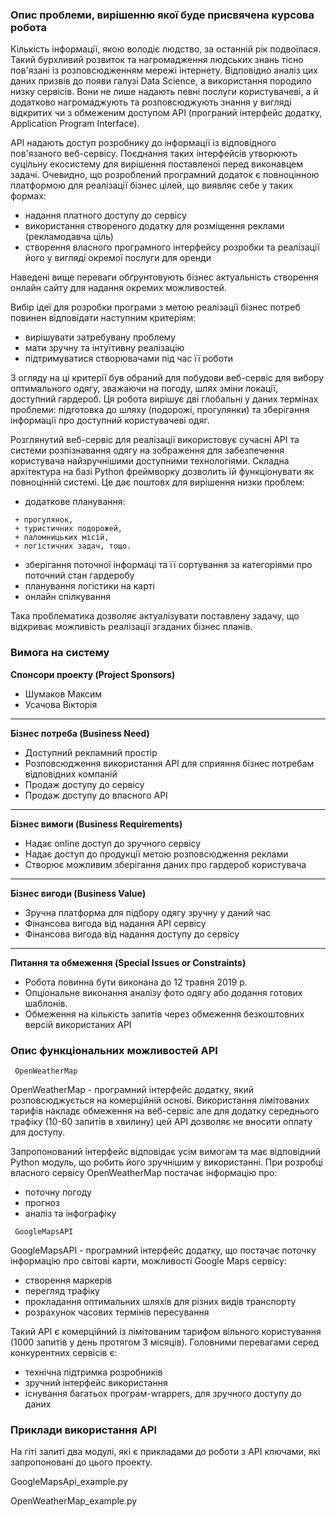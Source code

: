 ===Опис проблеми, вирішенню якої буде присвячена курсова робота===
Кількість інформації, якою володіє людство, за останній рік подвоїлася. Такий бурхливий розвиток та нагромадження людських знань тісно пов'язані із розповсюдженням мережі інтернету. Відповідно аналіз цих даних призвів до появи  галузі Data Science, а використання породило низку сервісів. Вони не лише надають певні послуги користувачеві, а й додатково нагромаджують та розповсюджують знання у вигляді відкритих чи з обмеженим доступом API (програний інтерфейс додатку, Application Program Interface).

API надають доступ розробнику до інформації із відповідного пов'язаного веб-сервісу. Поєднання таких інтерфейсів утворюють суцільну екосистему для вирішення поставленої перед виконавцем задачі. Очевидно, що розроблений програмний додаток є повноцінною платформою для реалізації бізнес цілей, що виявляє себе у таких формах:

* надання платного доступу до сервісу
* використання створеного додатку для розміщення реклами (рекламодавча ціль)
* створення власного програмного інтерфейсу розробки та реалізації його у вигляді окремої послуги для оренди

Наведені вище переваги обґрунтовують бізнес актуальність створення онлайн сайту для надання окремих можливостей.

Вибір ідеї для розробки програми з метою реалізації бізнес потреб повинен відповідати наступним критеріям:

* вирішувати затребувану проблему
* мати зручну та інтуїтивну реалізацію
* підтримуватися створювачами під час її роботи

З огляду на ці критерії був обраний для побудови веб-сервіс для вибору оптимального одягу, зважаючи на погоду, шлях зміни локації, доступний гардероб. Ця робота вирішує дві глобальні у даних термінах проблеми: підготовка до шляху (подорожі, прогулянки) та зберігання інформації про доступний користувачеві одяг.

Розглянутий веб-сервіс для реалізації використовує сучасні АРІ та системи розпізнавання одягу на зображення для забезпечення користувача найзручнішими доступними технологіями. Складна архітектура на базі Python фреймворку дозволить їй функціонувати як повноцінній системі. Це дає поштовх для вирішення низки проблем:

* додаткове планування:
  + прогулянок,
  + туристичних подорожей, 
  + паломницьких місій, 
  + логістичних задач, тощо.
* зберігання поточної інформаці та її сортування за категоріями про поточний стан гардеробу
* планування логістики на карті
* онлайн спілкування

Така проблематика дозволяє актуалізувати поставлену задачу, що відкриває можливість реалізації згаданих бізнес планів.

===Вимога на систему===

'''Спонсори проекту (Project Sponsors)'''

* Шумаков Максим
* Усачова Вікторія
----
'''Бізнес потреба (Business Need) '''

* Доступний рекламний простір
* Розповсюдження використання API для сприяння бізнес потребам відповідних компаній
* Продаж доступу до сервісу
* Продаж доступу до власного APІ
----
'''Бізнес вимоги (Business Requirements) '''

* Надає online доступ до зручного сервісу
* Надає доступ до продукції метою розповсюдження реклами
* Створює можливим зберігання даних про гардероб користувача
----
'''Бізнес вигоди (Business Value) '''

* Зручна платформа для підбору одягу зручну у даний час
* Фінансова вигода від надання АРІ сервісу
* Фінансова вигода від надання доступу до сервісу
----
'''Питання та обмеження (Special Issues or Constraints)'''

* Робота повинна бути виконана до 12 травня 2019 р.
* Опціональне виконання аналізу фото одягу або додання готових шаблонів.
* Обмеження на кількість запитів через обмеження безкоштовних версій використаних АРІ

===Опис функціональних можливостей API===
  OpenWeatherMap

OpenWeatherMap - програмний інтерфейс додатку, який розповсюджується на комерційній основі. Використання лімітованих тарифів накладє обмеження на веб-сервіс але для додатку середнього трафіку (10-60 запитів в хвилину) цей API дозволяє не вносити оплату для доступу.

Запропонований інтерфейс відповідає усім вимогам та має відповідний Python модуль, що робить його зручнішим у використанні. При розробці власного сервісу OpenWeatherMap постачає інформацію про:

* поточну погоду
* прогноз
* аналіз та інфографіку



  GoogleMapsAPI

GoogleMapsAPI - програмний інтерфейс додатку, що постачає поточку інформацію про світові карти, можливості Google Maps сервісу:

* створення маркерів
* перегляд трафіку
* прокладання оптимальних шляхів для різних видів транспорту
* розрахунок часових термінів пересування

Такий АРІ є комерційний із лімітованим тарифом вільного користування (1000 запитів у день протягом 3 місяців). Головними перевагами серед конкурентних сервісів є:

* технічна підтримка розробників
* зручний інтерфейс використання
* існування багатьох програм-wrappers, для зручного доступу до даних

===Приклади використання API===

На гіті залиті два модулі, які є прикладами до роботи з API ключами, які запропоновані до цього проекту.

GoogleMapsApi_example.py

OpenWeatherMap_example.py